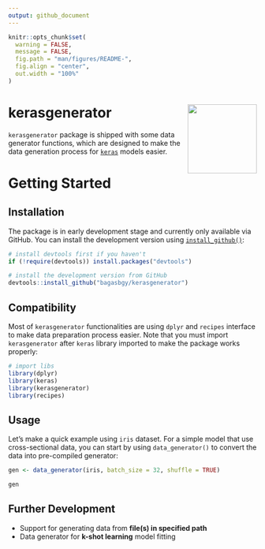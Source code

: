 ```yaml
---
output: github_document
---
```


```r

knitr::opts_chunk$set(
  warning = FALSE,
  message = FALSE,
  fig.path = "man/figures/README-",
  fig.align = "center",
  out.width = "100%"
)

```

# kerasgenerator <img src="man/figures/logo.svg" align="right" height=140/>

`kerasgenerator` package is shipped with some data generator functions, which are designed to make the data generation process for [`keras`](https://keras.rstudio.com) models easier.

# Getting Started

## Installation

The package is in early development stage and currently only available via GitHub. You can install the development version using [`install_github()`](http://devtools.r-lib.org/reference/install_github):

```r

# install devtools first if you haven't
if (!require(devtools)) install.packages("devtools")

# install the development version from GitHub
devtools::install_github("bagasbgy/kerasgenerator")

```

## Compatibility

Most of `kerasgenerator` functionalities are using `dplyr` and `recipes` interface to make data preparation process easier. Note that you must import `kerasgenerator` after `keras` library imported to make the package works properly:

```r

# import libs
library(dplyr)
library(keras)
library(kerasgenerator)
library(recipes)

```

## Usage

Let's make a quick example using `iris` dataset. For a simple model that use cross-sectional data, you can start by using `data_generator()` to convert the data into pre-compiled generator:

```r

gen <- data_generator(iris, batch_size = 32, shuffle = TRUE)

gen

```



## Further Development

* Support for generating data from **file(s) in specified path**
* Data generator for **k-shot learning** model fitting
